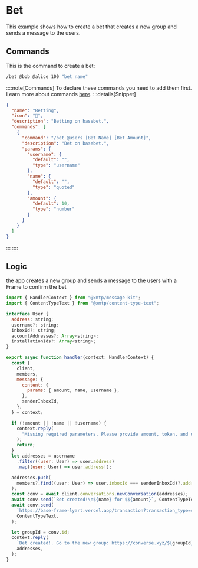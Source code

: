 # Bet

This example shows how to create a bet that creates a new group and sends a message to the users.

## Commands

This is the command to create a bet:

```bash [cmd]
/bet @bob @alice 100 "bet name"
```

::::note[Commands]
To declare these commands you need to add them first. Learn more about commands [here](/concepts/commands).
:::details[Snippet]

```json
{
  "name": "Betting",
  "icon": "🎰",
  "description": "Betting on basebet.",
  "commands": [
    {
      "command": "/bet @users [Bet Name] [Bet Amount]",
      "description": "Bet on basebet.",
      "params": {
        "username": {
          "default": "",
          "type": "username"
        },
        "name": {
          "default": "",
          "type": "quoted"
        },
        "amount": {
          "default": 10,
          "type": "number"
        }
      }
    }
  ]
}
```

:::
::::

## Logic

the app creates a new group and sends a message to the users with a Frame to confirm the bet

```jsx [src/handler/betting.ts]
import { HandlerContext } from "@xmtp/message-kit";
import { ContentTypeText } from "@xmtp/content-type-text";

interface User {
  address: string;
  username?: string;
  inboxId?: string;
  accountAddresses?: Array<string>;
  installationIds?: Array<string>;
}

export async function handler(context: HandlerContext) {
  const {
    client,
    members,
    message: {
      content: {
        params: { amount, name, username },
      },
      senderInboxId,
    },
  } = context;

  if (!amount || !name || !username) {
    context.reply(
      "Missing required parameters. Please provide amount, token, and username.",
    );
    return;
  }
  let addresses = username
    .filter((user: User) => user.address)
    .map((user: User) => user.address!);

  addresses.push(
    members?.find((user: User) => user.inboxId === senderInboxId)?.address,
  );
  const conv = await client.conversations.newConversation(addresses);
  await conv.send(`Bet created!\n${name} for $${amount}`, ContentTypeText);
  await conv.send(
    `https://base-frame-lyart.vercel.app/transaction?transaction_type=send&amount=1&token=eth&receiver=0xA45020BdA714c3F43fECDC6e38F873fFF2Dec8ec`,
    ContentTypeText,
  );

  let groupId = conv.id;
  context.reply(
    `Bet created!. Go to the new group: https://converse.xyz/${groupId}`,
    addresses,
  );
}
```
